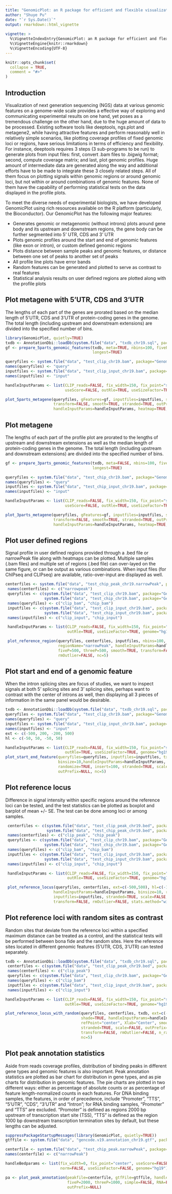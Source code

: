 ```yaml
---
title: "GenomicPlot: an R package for efficient and flexible visualization of NGS coverage profiles"
author: "Shuye Pu"
date: "`r Sys.Date()`"
output: rmarkdown::html_vignette
   
vignette: >
  %\VignetteIndexEntry{GenomicPlot: an R package for efficient and flexible visualization of NGS coverage profiles}
  %\VignetteEngine{knitr::rmarkdown}
  %\VignetteEncoding{UTF-8}
---
```


```r
knitr::opts_chunk$set(
  collapse = TRUE,
  comment = "#>"
)
```

## Introduction

Visualization of next generation sequencing (NGS) data at various genomic features on a genome-wide scale provides a effective way of exploring and communicating experimental results on one hand, yet poses as a tremendous challenge on the other hand, due to the huge amount of data to be processed. Existing software tools like deeptools, ngs.plot and metagene2, while having attractive features and perform reasonably well in relatively simple scenarios, like plotting coverage profiles of fixed genomic loci or regions, have serious limitations in terms of efficiency and flexibility. For instance, deeptools requires 3 steps (3 sub-programs to be run) to generate plots from input files: first, convert .bam files to .bigwig format; second, compute coverage matrix; and last, plot genomic profiles. Huge amount of intermediate data are generated along the way and additional efforts have to be made to integrate these 3 closely related steps. All of them focus on plotting signals within genomic regions or around genomic loci, but not within or around combinations of genomic features. None of them have the capability of performing statistical tests on the data displayed in the profile plots.

To meet the diverse needs of experimental biologists, we have developed GenomicPlot using rich resources available on the R platform (particularly, the Bioconductor). Our GenomicPlot has the following major features:

-   Generates genomic or metagenomic (without introns) plots around gene body and its upstream and downstream regions, the gene body can be further segmented into 5' UTR, CDS and 3' UTR
-   Plots genomic profiles around the start and end of genomic features (like exon or intron), or custom defined genomic regions
-   Plots distance between sample peaks and genomic features, or distance between one set of peaks to another set of peaks
-   All profile line plots have error bands
-   Random features can be generated and plotted to serve as contrast to real features
-   Statistical analysis results on user defined regions are plotted along with the profile plots

## Plot metagene with 5'UTR, CDS and 3'UTR

The lengths of each part of the genes are prorated based on the median length of 5'UTR, CDS and 3'UTR of protein-coding genes in the genome. The total length (including upstream and downstream extensions) are divided into the specified number of bins.

```r
library(GenomicPlot, quietly=TRUE)
txdb <- AnnotationDbi::loadDb(system.file("data", "txdb_chr19.sql", package="GenomicPlotData"))
gf <- prepare_5parts_genomic_features(txdb, meta=TRUE, nbins=100, fiveP=500, threeP=500, 
                                      longest=TRUE)

queryfiles <- system.file("data", "test_clip_chr19.bam", package="GenomicPlotData")
names(queryfiles) <- "query"
inputfiles <- system.file("data", "test_clip_input_chr19.bam", package="GenomicPlotData")
names(inputfiles) <- "input"

handleInputParams <- list(CLIP_reads=FALSE, fix_width=150, fix_point="start", norm=TRUE, 
                          useScore=FALSE, outRle=TRUE, useSizeFactor=TRUE, genome="hg19")

plot_5parts_metagene(queryfiles, gFeatures=gf, inputfiles=inputfiles, scale=FALSE, verbose=FALSE, 
                     transform=FALSE, smooth=TRUE, stranded=TRUE, outPrefix=NULL, 
                     handleInputParams=handleInputParams, heatmap=TRUE, rmOutlier=TRUE, nc=5)

```

## Plot metagene

The lengths of each part of the profile plot are prorated to the lengths of upstream and downstream extensions as well as the median length of protein-coding genes in the genome. The total length (including upstream and downstream extensions) are divided into the specified number of bins.

```r
gf <- prepare_3parts_genomic_features(txdb, meta=FALSE, nbins=100, fiveP=3000, threeP=2000, 
                                      longest=TRUE)

queryfiles <- system.file("data", "test_chip_chr19.bam", package="GenomicPlotData")
names(queryfiles) <- "query"
inputfiles <- system.file("data", "test_chip_input_chr19.bam", package="GenomicPlotData")
names(inputfiles) <- "input"

handleInputParams <- list(CLIP_reads=FALSE, fix_width=150, fix_point="start", norm=TRUE, 
                          useScore=FALSE, outRle=TRUE, useSizeFactor=TRUE, genome="hg19")

plot_3parts_metagene(queryfiles, gFeatures=gf, inputfiles=inputfiles, scale=FALSE, verbose=FALSE, 
                     transform=FALSE, smooth=TRUE, stranded=TRUE, outPrefix=NULL, 
                     handleInputParams=handleInputParams, heatmap=TRUE, rmOutlier=TRUE, nc=5)

```

## Plot user defined regions

Signal profile in user defined regions provided through a .bed file or narrowPeak file along with heatmaps can be plotted. Multiple samples (.bam files) and multiple set of regions (.bed file) can over-layed on the same figure, or can be output as various combinations. When input files (for ChIPseq and CLIPseq) are available, ratio-over-input are displayed as well.

```r
centerfiles <- system.file("data", "test_chip_peak_chr19.narrowPeak", package="GenomicPlotData")
 names(centerfiles) <- c("narrowpeak")
 queryfiles <- c(system.file("data", "test_clip_chr19.bam", package="GenomicPlotData"),
                 system.file("data", "test_chip_chr19.bam", package="GenomicPlotData"))
 names(queryfiles) <- c("clip_bam", "chip_bam")
 inputfiles <- c(system.file("data", "test_clip_input_chr19.bam", package="GenomicPlotData"),
                 system.file("data", "test_chip_input_chr19.bam", package="GenomicPlotData"))
 names(inputfiles) <- c("clip_input", "chip_input")

 handleInputParams <- list(CLIP_reads=FALSE, fix_width=150, fix_point="start", norm=TRUE, useScore=FALSE,
                           outRle=TRUE, useSizeFactor=TRUE, genome="hg19")

 plot_reference_region(queryfiles, centerfiles, inputfiles, nbins=100, heatmap=TRUE, scale=FALSE,  
                       regionName="narrowPeak", handleInputParams=handleInputParams, verbose=FALSE, 
                       fiveP=500, threeP=500, smooth=TRUE, transform=FALSE, stranded=TRUE, outPrefix=NULL, 
                       rmOutlier=FALSE, nc=5)
```

## Plot start and end of a genomic feature

When the intron splicing sites are focus of studies, we want to inspect signals at both 5' splicing sites and 3' splicing sites, perhaps want to contrast with the center of introns as well, then displaying all 3 pieces of information in the same panel would be desirable.

```r
txdb <- AnnotationDbi::loadDb(system.file("data", "txdb_chr19.sql", package="GenomicPlotData"))
queryfiles <- system.file("data", "test_clip_chr19.bam", package="GenomicPlotData")
names(queryfiles) <- "query"
inputfiles <- system.file("data", "test_clip_input_chr19.bam", package="GenomicPlotData")
names(inputfiles) <- "input"
ext <- c(-500, 200, -200, 500)
hl <- c(-50, 50, -50, 50)

handleInputParams <- list(CLIP_reads=FALSE, fix_width=150, fix_point="start", norm=TRUE, useScore=FALSE, 
                          outRle=TRUE, useSizeFactor=TRUE, genome="hg19")
plot_start_end_feature(queryfiles=queryfiles, inputfiles=inputfiles, txdb=txdb, featureName="intron", 
                       binsize=10,handleInputParams=handleInputParams, longest=TRUE, ext=ext, hl=hl, 
                       randomize=TRUE, insert=100, stranded=TRUE, scale=FALSE, smooth=TRUE, 
                       outPrefix=NULL, nc=5)
```

## Plot reference locus 
Difference in signal intensity within specific regions around the reference loci can be tested, and the test statistics can be plotted as boxplot and barplot of mean +/- SE. The test can be done among loci or among samples.

```r
 centerfiles <- c(system.file("data", "test_clip_peak_chr19.bed", package="GenomicPlotData"),
                  system.file("data", "test_chip_peak_chr19.bed", package="GenomicPlotData"))
 names(centerfiles) <- c("clip_peak", "chip_peak")
 queryfiles <- c(system.file("data", "test_clip_chr19.bam", package="GenomicPlotData"),
                 system.file("data", "test_chip_chr19.bam", package="GenomicPlotData"))
 names(queryfiles) <- c("clip_bam", "chip_bam")
 inputfiles <- c(system.file("data", "test_clip_input_chr19.bam", package="GenomicPlotData"),
                 system.file("data", "test_chip_input_chr19.bam", package="GenomicPlotData"))
 names(inputfiles) <- c("clip_input", "chip_input")

 handleInputParams <- list(CLIP_reads=FALSE, fix_width=150, fix_point="start", norm=TRUE, useScore=FALSE,
                           outRle=TRUE, useSizeFactor=TRUE, genome="hg19")

 plot_reference_locus(queryfiles, centerfiles, ext=c(-500,500), hl=c(-100,100), shade=TRUE, smooth=TRUE,
                     handleInputParams=handleInputParams, binsize=10, refPoint="center", Xlab="Center",
                     inputfiles=inputfiles, stranded=TRUE, scale=FALSE, outPrefix=NULL, verbose=FALSE,
                     transform=FALSE, rmOutlier=FALSE, stats.method="wilcox.test", heatmap=TRUE, nc=5)
```

## Plot reference loci with random sites as contrast

Random sites that deviate from the reference loci within a specified maximum distance can be treated as a control, and the statistical tests will be performed between bona fide and the random sites. Here the reference sites located in different genomic features (5'UTR, CDS, 3'UTR) can tested separately.

```r
txdb <- AnnotationDbi::loadDb(system.file("data", "txdb_chr19.sql", package="GenomicPlotData"))
 centerfiles <- c(system.file("data", "test_clip_peak_chr19.bed", package="GenomicPlotData"))
 names(centerfiles) <- c("clip_peak")
 queryfiles <- c(system.file("data", "test_clip_chr19.bam", package="GenomicPlotData"))
 names(queryfiles) <- c("clip_bam")
 inputfiles <- c(system.file("data", "test_clip_input_chr19.bam", package="GenomicPlotData"))
 names(inputfiles) <- c("clip_input")

handleInputParams <- list(CLIP_reads=FALSE, fix_width=150, fix_point="start", norm=TRUE, useScore=FALSE,
                          outRle=TRUE, useSizeFactor=TRUE, genome="hg19")

plot_reference_locus_with_random(queryfiles, centerfiles, txdb, ext=c(-500,500), hl=c(-100,100), 
                                 shade=TRUE, handleInputParams=handleInputParams, binsize=10, 
                                 refPoint="center", Xlab="Center", smooth=TRUE,inputfiles=inputfiles, 
                                 stranded=TRUE, scale=FALSE, outPrefix=NULL, verbose=FALSE, 
                                 transform=FALSE, rmOutlier=FALSE, n_random=1, stats.method="wilcox.test", 
                                 nc=5)
```

## Plot peak annotation statistics

Aside from reads coverage profiles, distribution of binding peaks in different gene types and genomic features is also important. Peak annotation statistics are plotted as bar chart for distribution in gene types, and as pie charts for distribution in genomic features. The pie charts are plotted in two different ways: either as percentage of absolute counts or as percentage of feature length-normalized counts in each features. For DNA binding samples, the features, in order of precedence, include "Promoter", "TTS", "5'UTR", "CDS", "3'UTR" and "Intron"; for RNA binding samples, "Promoter" and "TTS" are excluded. "Promoter" is defined as regions 2000 bp upstream of transcription start site (TSS), "TTS" is defined as the region 1000 bp downstream transcription termination sites by default, but these lengths can be adjusted.

```r
suppressPackageStartupMessages(library(GenomicPlot, quietly=TRUE))
gtffile <- system.file("data", "gencode.v19.annotation_chr19.gtf", package="GenomicPlotData")

centerfile <- system.file("data", "test_chip_peak.narrowPeak", package="GenomicPlotData")
names(centerfile) <- c("narrowPeak")

handleBedparams <- list(fix_width=0, fix_point="center", useScore=FALSE, outRle=FALSE, CLIP_reads=FALSE,
                        norm=FALSE, useSizeFactor=FALSE, genome="hg19")

pa <- plot_peak_annotation(peakfile=centerfile, gtfFile=gtffile, handleInputParams=handleBedparams, 
                           fiveP=2000, threeP=1000, simple=FALSE, RNA=FALSE, verbose=TRUE, 
                           outPrefix=NULL)
```
